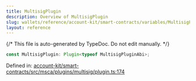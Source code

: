 ```yaml
---
title: MultisigPlugin
description: Overview of MultisigPlugin
slug: wallets/reference/account-kit/smart-contracts/variables/MultisigPlugin
layout: reference
---
```


{/* This file is auto-generated by TypeDoc. Do not edit manually. */}

```ts
const MultisigPlugin: Plugin<typeof MultisigPluginAbi>;
```

Defined in: [account-kit/smart-contracts/src/msca/plugins/multisig/plugin.ts:174](https://github.com/alchemyplatform/aa-sdk/blob/c1a84188d03473acac2fdb49fb7cd7fdba73169b/account-kit/smart-contracts/src/msca/plugins/multisig/plugin.ts#L174)
